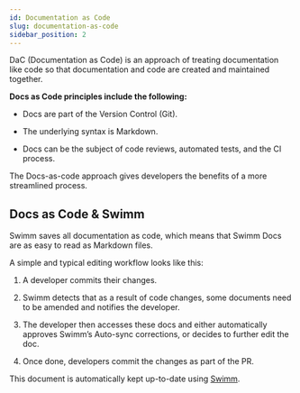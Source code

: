 ```yaml
---
id: Documentation as Code
slug: documentation-as-code
sidebar_position: 2
---
```


DaC (Documentation as Code) is an approach of treating documentation like code so that documentation and code are created and maintained together.

**Docs as Code principles include the following:**

*   Docs are part of the Version Control (Git).
    
*   The underlying syntax is Markdown.
    
*   Docs can be the subject of code reviews, automated tests, and the CI process.
    

The Docs-as-code approach gives developers the benefits of a more streamlined process.

## Docs as Code & Swimm

Swimm saves all documentation as code, which means that Swimm Docs are as easy to read as Markdown files.

A simple and typical editing workflow looks like this:

1.  A developer commits their changes.
    
2.  Swimm detects that as a result of code changes, some documents need to be amended and notifies the developer.
    
3.  The developer then accesses these docs and either automatically approves Swimm’s Auto-sync corrections, or decides to further edit the doc.
    
4.  Once done, developers commit the changes as part of the PR.

This document is automatically kept up-to-date using [Swimm](https://swimm.io).
